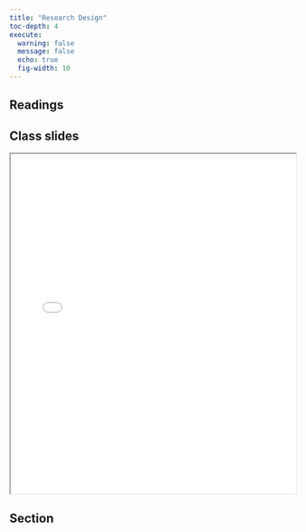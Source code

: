 ```yaml
---
title: "Research Design"
toc-depth: 4
execute: 
  warning: false
  message: false
  echo: true
  fig-width: 10
---
```


## Readings

## Class slides

```{=html}
<iframe class="slide-deck" src="../files/slides/Lecture 4- Research Design.pdf" width = "100%" height = 600px></iframe>
```

## Section
